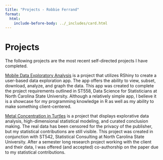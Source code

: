 ```yaml
---
title: "Projects - Robbie Ferrand"
format:
  html:
    include-before-body: ../_includes/card.html
---
```



<div id="page-content">
<h1> Projects </h1>
The following projects are the most recent self-directed projects I have completed. 

[Mobile Data Exploratory Analysis](mobiledata.html) is a project that utilizes RShiny to create a user-based data exploration app. The app offers the ability to view, subset, download, analyze, and graph the data. This app was created to complete the project requirements outlined in ST558, Data Science for Statisticians at North Carolina State University. Although a relatively simple app, I believe it is a showcase for my programming knowledge in R as well as my ability to make something client-centered.

[Metal Concentration in Turtles](turtles.html) is a project that displays explorative data analysis, high-dimensional statistical modeling, and curated conclusion making. The real data has been censored for the privacy of the publisher, but my statistical contributions are still visible. This project was created in conjunction with ST542, Statistical Consulting at North Carolina State University. After a semester long research project working with the client and their data, I was offered (and accepted) co-authorship on the paper due to my statistical contributions.
</div>